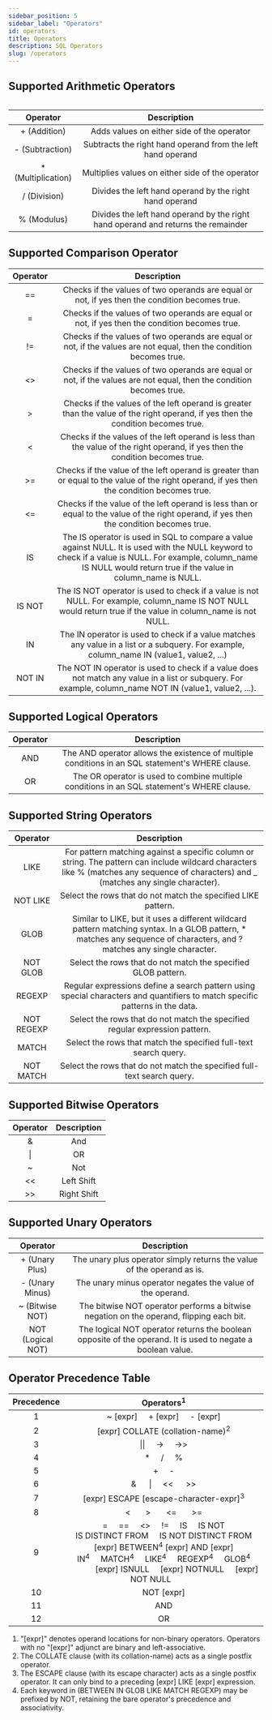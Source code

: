 ```yaml
---
sidebar_position: 5
sidebar_label: "Operators"
id: operators
title: Operators
description: SQL Operators
slug: /operators
---
```


## Supported Arithmetic Operators

<table class="custom-table">

|Operator|Description|
|:------:|:---------:|
| + (Addition) | Adds values on either side of the operator | 
| - (Subtraction) | Subtracts the right hand operand from the left hand operand |
| * (Multiplication) | Multiplies values on either side of the operator | 
| / (Division) | Divides the left hand operand by the right hand operand | 
| % (Modulus) | Divides the left hand operand by the right hand operand and returns the remainder | 

</table>

## Supported Comparison Operator

|Operator|Description|
|:------:|:---------:|
| == | Checks if the values of two operands are equal or not, if yes then the condition becomes true. | 
| = | Checks if the values of two operands are equal or not, if yes then the condition becomes true. | 
| != | Checks if the values of two operands are equal or not, if the values are not equal, then the condition becomes true. | 
| &lt;&gt; |	Checks if the values of two operands are equal or not, if the values are not equal, then the condition becomes true. | 
| > | Checks if the values of the left operand is greater than the value of the right operand, if yes then the condition becomes true. | 
| < | Checks if the values of the left operand is less than the value of the right operand, if yes then the condition becomes true. | 
| >= | Checks if the value of the left operand is greater than or equal to the value of the right operand, if yes then the condition becomes true. | 
| <= | Checks if the value of the left operand is less than or equal to the value of the right operand, if yes then the condition becomes true. | 
| IS | The IS operator is used in SQL to compare a value against NULL. It is used with the NULL keyword to check if a value is NULL. For example, column_name IS NULL would return true if the value in column_name is NULL. |
| IS NOT | The IS NOT operator is used to check if a value is not NULL. For example, column_name IS NOT NULL would return true if the value in column_name is not NULL. |
| IN | The IN operator is used to check if a value matches any value in a list or a subquery. For example, column_name IN (value1, value2, ...) |
| NOT IN | The NOT IN operator is used to check if a value does not match any value in a list or subquery. For example, column_name NOT IN (value1, value2, ...). |

## Supported Logical Operators

|Operator|Description|
|:------:|:---------:|
| AND | The AND operator allows the existence of multiple conditions in an SQL statement's WHERE clause. |
| OR | The OR operator is used to combine multiple conditions in an SQL statement's WHERE clause. |

## Supported String Operators

|Operator|Description|
|:------:|:---------:|
| LIKE | For pattern matching against a specific column or string. The pattern can include wildcard characters like % (matches any sequence of characters) and _ (matches any single character). |
| NOT LIKE | Select the rows that do not match the specified LIKE pattern. |
| GLOB | Similar to LIKE, but it uses a different wildcard pattern matching syntax. In a GLOB pattern, * matches any sequence of characters, and ? matches any single character. |
| NOT GLOB | Select the rows that do not match the specified GLOB pattern. |
| REGEXP | Regular expressions define a search pattern using special characters and quantifiers to match specific patterns in the data. |
| NOT REGEXP | Select the rows that do not match the specified regular expression pattern. |
| MATCH | Select the rows that match the specified full-text search query. |
| NOT MATCH | Select the rows that do not match the specified full-text search query. |

## Supported Bitwise Operators

|Operator|Description|
|:------:|:---------:|
| & | And |
| \| | OR |
| ~ | Not |
| << | Left Shift |
| >> | Right Shift |

## Supported Unary Operators

|Operator|Description|
|:------:|:---------:|
| + (Unary Plus) | The unary plus operator simply returns the value of the operand as is. |
| - (Unary Minus) | The unary minus operator negates the value of the operand. |
| ~ (Bitwise NOT) | The bitwise NOT operator performs a bitwise negation on the operand, flipping each bit. |
| NOT (Logical NOT) | The logical NOT operator returns the boolean opposite of the operand. It is used to negate a boolean value. |

## Operator Precedence Table
|Precedence|Operators<sup>1</sup>|
|:--------:|:-------------------:|
| 1 | ~ [expr] &nbsp; &nbsp; + [expr] &nbsp; &nbsp; - [expr] |
| 2 | [expr] COLLATE (collation-name)<sup>2</sup> |
| 3 |  \|\| &nbsp; &nbsp; -> &nbsp; &nbsp; ->> |
| 4 | * &nbsp; &nbsp; / &nbsp; &nbsp; % |
| 5 | + &nbsp; &nbsp; - |
| 6 | & &nbsp; &nbsp; \| &nbsp; &nbsp; << &nbsp; &nbsp; >> |
| 7 | [expr] ESCAPE [escape-character-expr]<sup>3</sup> |
| 8 | < &nbsp; &nbsp; &nbsp; > &nbsp; &nbsp; &nbsp; <= &nbsp; &nbsp; &nbsp; >= |
| 9 | = &nbsp; &nbsp; == &nbsp; &nbsp; &lt;&gt; &nbsp; &nbsp; != &nbsp; &nbsp; IS &nbsp; &nbsp; IS NOT <br/> IS DISTINCT FROM &nbsp; &nbsp; IS NOT DISTINCT FROM <br/> [expr] BETWEEN<sup>4</sup> [expr] AND [expr] <br/> IN<sup>4</sup> &nbsp; &nbsp; MATCH<sup>4</sup> &nbsp; &nbsp; LIKE<sup>4</sup> &nbsp; &nbsp; REGEXP<sup>4</sup> &nbsp; &nbsp; GLOB<sup>4</sup>  <br/> &nbsp; &nbsp; &nbsp; &nbsp; &nbsp; &nbsp; [expr] ISNULL &nbsp; &nbsp; [expr] NOTNULL &nbsp; &nbsp; [expr] NOT NULL &nbsp; &nbsp; &nbsp; &nbsp; &nbsp; &nbsp;|
| 10 | NOT [expr] |
| 11 | AND |
| 12 | OR |

<div className="exponent-references">

1. "[expr]" denotes operand locations for non-binary operators. Operators with no "[expr]" adjunct are binary and left-associative.
2. The COLLATE clause (with its collation-name) acts as a single postfix operator.
3. The ESCAPE clause (with its escape character) acts as a single postfix operator. It can only bind to a preceding [expr] LIKE [expr] expression.
4. Each keyword in (BETWEEN IN GLOB LIKE MATCH REGEXP) may be prefixed by NOT, retaining the bare operator's precedence and associativity.

</div>

